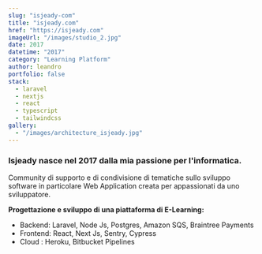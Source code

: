 ```yaml
---
slug: "isjeady-com"
title: "isjeady.com"
href: "https://isjeady.com"
imageUrl: "/images/studio_2.jpg"
date: 2017
datetime: "2017"
category: "Learning Platform"
author: leandro
portfolio: false
stack:
  - laravel
  - nextjs
  - react 
  - typescript
  - tailwindcss 
gallery:
  - "/images/architecture_isjeady.jpg"
---
```


### Isjeady nasce nel 2017 dalla mia passione per l'informatica.

Community di supporto e di condivisione di tematiche sullo sviluppo software 
in particolare Web Application creata per appassionati da uno sviluppatore.
 

<b>Progettazione e sviluppo di una piattaforma di E-Learning:</b>

- Backend: Laravel, Node Js, Postgres, Amazon SQS, Braintree Payments
- Frontend: React, Next Js, Sentry, Cypress
- Cloud : Heroku, Bitbucket Pipelines
